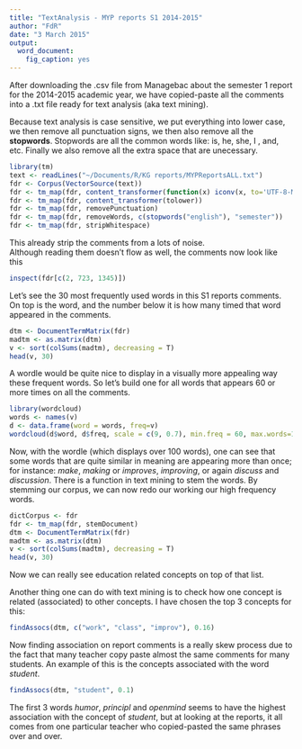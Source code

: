 ```yaml
---
title: "TextAnalysis - MYP reports S1 2014-2015"
author: "FdR"
date: "3 March 2015"
output:
  word_document:
    fig_caption: yes
---
```


After downloading the .csv file from Managebac about the semester 1 report for the 2014-2015 academic year, we have copied-paste all the comments into a .txt file ready for text analysis (aka text mining).  

Because text analysis is case sensitive, we put everything into lower case, we then remove all punctuation signs, we then also remove all the **stopwords**.  Stopwords are all the common words like: is, he, she, I , and, etc.  Finally we also remove all the extra space that are unecessary.  

```r
library(tm)
text <- readLines("~/Documents/R/KG reports/MYPReportsALL.txt")
fdr <- Corpus(VectorSource(text))
fdr <- tm_map(fdr, content_transformer(function(x) iconv(x, to='UTF-8-MAC', sub='byte')), mc.cores=1)
fdr <- tm_map(fdr, content_transformer(tolower))
fdr <- tm_map(fdr, removePunctuation)
fdr <- tm_map(fdr, removeWords, c(stopwords("english"), "semester"))
fdr <- tm_map(fdr, stripWhitespace)
```

This already strip the comments from a lots of noise.  
Although reading them doesn't flow as well, the comments now look like this

```r
inspect(fdr[c(2, 723, 1345)])
```

Let's see the 30 most frequently used words in this S1 reports comments.  On top is the word, and the number below it is how many timed that word appeared in the comments.  
```r
dtm <- DocumentTermMatrix(fdr)
madtm <- as.matrix(dtm)
v <- sort(colSums(madtm), decreasing = T)
head(v, 30)
```

A wordle would be quite nice to display in a visually more appealing way these frequent words.  So let's build one for all words that appears 60 or more times on all the comments.

```r
library(wordcloud)
words <- names(v)
d <- data.frame(word = words, freq=v)
wordcloud(d$word, d$freq, scale = c(9, 0.7), min.freq = 60, max.words=150, random.order = F, colors = brewer.pal(8, "Dark2"))
```

Now, with the wordle (which displays over 100 words), one can see that some words that are quite similar in meaning are appearing more than once; for instance: *make*, *making* or *improves*, *improving*, or again *discuss* and *discussion*.  There is a function in text mining to stem the words.  By stemming our corpus, we can now redo our working our high frequency words.

```r
dictCorpus <- fdr
fdr <- tm_map(fdr, stemDocument)
dtm <- DocumentTermMatrix(fdr)
madtm <- as.matrix(dtm)
v <- sort(colSums(madtm), decreasing = T)
head(v, 30)
```

Now we can really see education related concepts on top of that list.  

Another thing one can do with text mining is to check how one concept is related (associated) to other concepts.  I have chosen the top 3 concepts for this: 

```r
findAssocs(dtm, c("work", "class", "improv"), 0.16)
```

Now finding association on report comments is a really skew process due to the fact that many teacher copy paste almost the same comments for many students.  An example of this is the concepts associated with the word *student*.  
```r
findAssocs(dtm, "student", 0.1)
```
The first 3 words *humor*, *principl* and *openmind* seems to have the highest association with the concept of *student*, but at looking at the reports, it all comes from one particular teacher who copied-pasted the same phrases over and over.  

